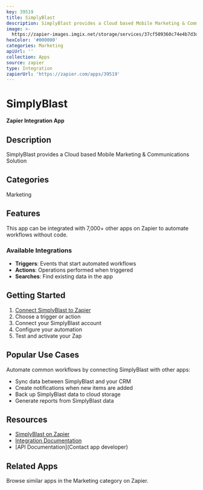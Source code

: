 ```yaml
---
key: 39519
title: SimplyBlast
description: SimplyBlast provides a Cloud based Mobile Marketing & Communications Solution
image: >-
  https://zapier-images.imgix.net/storage/services/37cf509360c74e4b7d3dd987fa0bdcae.png?auto=format%2Ccompress&ixlib=python-3.0.0&q=50
hexColor: '#000000'
categories: Marketing
apiUrl: ''
collection: Apps
source: zapier
type: Integration
zapierUrl: 'https://zapier.com/apps/39519'
---
```

# SimplyBlast

**Zapier Integration App**

## Description

SimplyBlast provides a Cloud based Mobile Marketing & Communications Solution

## Categories

Marketing

## Features

This app can be integrated with 7,000+ other apps on Zapier to automate workflows without code.

### Available Integrations

- **Triggers**: Events that start automated workflows
- **Actions**: Operations performed when triggered
- **Searches**: Find existing data in the app

## Getting Started

1. [Connect SimplyBlast to Zapier](https://zapier.com/apps/39519)
2. Choose a trigger or action
3. Connect your SimplyBlast account
4. Configure your automation
5. Test and activate your Zap

## Popular Use Cases

Automate common workflows by connecting SimplyBlast with other apps:

- Sync data between SimplyBlast and your CRM
- Create notifications when new items are added
- Back up SimplyBlast data to cloud storage
- Generate reports from SimplyBlast data

## Resources

- [SimplyBlast on Zapier](https://zapier.com/apps/39519)
- [Integration Documentation](https://zapier.com/apps/39519/integrations)
- [API Documentation](Contact app developer)

## Related Apps

Browse similar apps in the Marketing category on Zapier.

